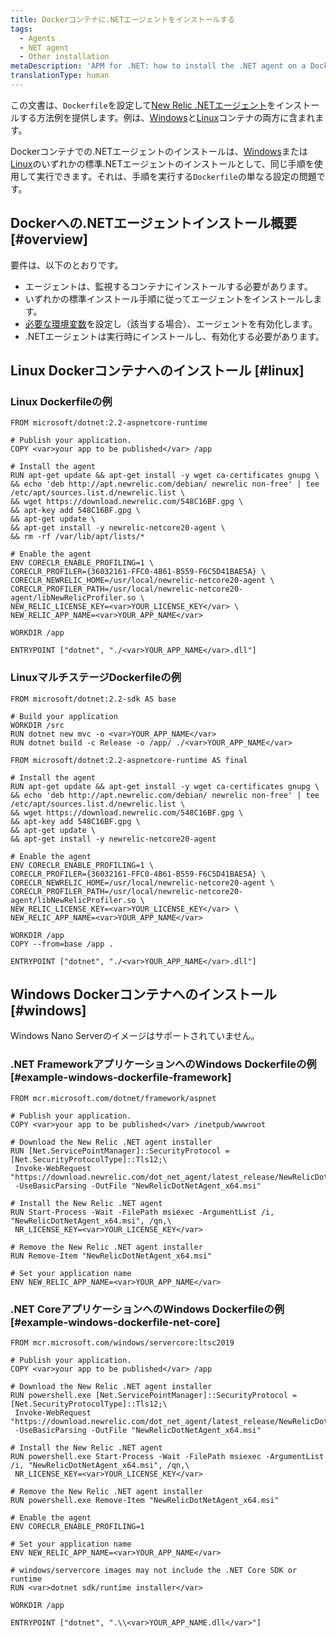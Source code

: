 ```yaml
---
title: Dockerコンテナに.NETエージェントをインストールする
tags:
  - Agents
  - NET agent
  - Other installation
metaDescription: 'APM for .NET: how to install the .NET agent on a Docker container.'
translationType: human
---
```


この文書は、`Dockerfile`を設定して[New Relic .NETエージェント](/docs/dotnet/new-relic-for-net)をインストールする方法例を提供します。例は、[Windows](#windows)と[Linux](#linux)コンテナの両方に含まれます。

Dockerコンテナでの.NETエージェントのインストールは、[Windows](/docs/agents/net-agent/installation/install-net-agent-windows)または[Linux](/docs/agents/net-agent/installation/install-net-agent-linux)のいずれかの標準.NETエージェントのインストールとして、同じ手順を使用して実行できます。それは、手順を実行する`Dockerfile`の単なる設定の問題です。

## Dockerへの.NETエージェントインストール概要 [#overview]

要件は、以下のとおりです。

* エージェントは、監視するコンテナにインストールする必要があります。
* いずれかの標準インストール手順に従ってエージェントをインストールします。
* [必要な環境変数](/docs/agents/net-agent/configuration/net-agent-configuration#environment-variables)を設定し（該当する場合）、エージェントを有効化します。
* .NETエージェントは実行時にインストールし、有効化する必要があります。

## Linux Dockerコンテナへのインストール [#linux]

### Linux Dockerfileの例

```
FROM microsoft/dotnet:2.2-aspnetcore-runtime

# Publish your application.
COPY <var>your app to be published</var> /app

# Install the agent
RUN apt-get update && apt-get install -y wget ca-certificates gnupg \
&& echo 'deb http://apt.newrelic.com/debian/ newrelic non-free' | tee /etc/apt/sources.list.d/newrelic.list \
&& wget https://download.newrelic.com/548C16BF.gpg \
&& apt-key add 548C16BF.gpg \
&& apt-get update \
&& apt-get install -y newrelic-netcore20-agent \
&& rm -rf /var/lib/apt/lists/*

# Enable the agent
ENV CORECLR_ENABLE_PROFILING=1 \
CORECLR_PROFILER={36032161-FFC0-4B61-B559-F6C5D41BAE5A} \
CORECLR_NEWRELIC_HOME=/usr/local/newrelic-netcore20-agent \
CORECLR_PROFILER_PATH=/usr/local/newrelic-netcore20-agent/libNewRelicProfiler.so \
NEW_RELIC_LICENSE_KEY=<var>YOUR_LICENSE_KEY</var> \
NEW_RELIC_APP_NAME=<var>YOUR_APP_NAME</var>

WORKDIR /app

ENTRYPOINT ["dotnet", "./<var>YOUR_APP_NAME</var>.dll"]
```

### LinuxマルチステージDockerfileの例

```
FROM microsoft/dotnet:2.2-sdk AS base

# Build your application
WORKDIR /src
RUN dotnet new mvc -o <var>YOUR_APP_NAME</var>
RUN dotnet build -c Release -o /app/ ./<var>YOUR_APP_NAME</var>

FROM microsoft/dotnet:2.2-aspnetcore-runtime AS final

# Install the agent
RUN apt-get update && apt-get install -y wget ca-certificates gnupg \
&& echo 'deb http://apt.newrelic.com/debian/ newrelic non-free' | tee /etc/apt/sources.list.d/newrelic.list \
&& wget https://download.newrelic.com/548C16BF.gpg \
&& apt-key add 548C16BF.gpg \
&& apt-get update \
&& apt-get install -y newrelic-netcore20-agent

# Enable the agent
ENV CORECLR_ENABLE_PROFILING=1 \
CORECLR_PROFILER={36032161-FFC0-4B61-B559-F6C5D41BAE5A} \
CORECLR_NEWRELIC_HOME=/usr/local/newrelic-netcore20-agent \
CORECLR_PROFILER_PATH=/usr/local/newrelic-netcore20-agent/libNewRelicProfiler.so \
NEW_RELIC_LICENSE_KEY=<var>YOUR_LICENSE_KEY</var> \
NEW_RELIC_APP_NAME=<var>YOUR_APP_NAME</var>

WORKDIR /app
COPY --from=base /app .

ENTRYPOINT ["dotnet", "./<var>YOUR_APP_NAME</var>.dll"]
```

## Windows Dockerコンテナへのインストール [#windows]

<Callout variant="important">
  Windows Nano Serverのイメージはサポートされていません。
</Callout>

### .NET FrameworkアプリケーションへのWindows Dockerfileの例 [#example-windows-dockerfile-framework]

```
FROM mcr.microsoft.com/dotnet/framework/aspnet

# Publish your application.
COPY <var>your app to be published</var> /inetpub/wwwroot

# Download the New Relic .NET agent installer
RUN [Net.ServicePointManager]::SecurityProtocol = [Net.SecurityProtocolType]::Tls12;\
 Invoke-WebRequest "https://download.newrelic.com/dot_net_agent/latest_release/NewRelicDotNetAgent_x64.msi"\
 -UseBasicParsing -OutFile "NewRelicDotNetAgent_x64.msi"

# Install the New Relic .NET agent
RUN Start-Process -Wait -FilePath msiexec -ArgumentList /i, "NewRelicDotNetAgent_x64.msi", /qn,\
 NR_LICENSE_KEY=<var>YOUR_LICENSE_KEY</var>

# Remove the New Relic .NET agent installer
RUN Remove-Item "NewRelicDotNetAgent_x64.msi"

# Set your application name
ENV NEW_RELIC_APP_NAME=<var>YOUR_APP_NAME</var>
```

### .NET CoreアプリケーションへのWindows Dockerfileの例 [#example-windows-dockerfile-net-core]

```
FROM mcr.microsoft.com/windows/servercore:ltsc2019

# Publish your application.
COPY <var>your app to be published</var> /app

# Download the New Relic .NET agent installer
RUN powershell.exe [Net.ServicePointManager]::SecurityProtocol = [Net.SecurityProtocolType]::Tls12;\
 Invoke-WebRequest "https://download.newrelic.com/dot_net_agent/latest_release/NewRelicDotNetAgent_x64.msi"\
 -UseBasicParsing -OutFile "NewRelicDotNetAgent_x64.msi"

# Install the New Relic .NET agent
RUN powershell.exe Start-Process -Wait -FilePath msiexec -ArgumentList /i, "NewRelicDotNetAgent_x64.msi", /qn,\
 NR_LICENSE_KEY=<var>YOUR_LICENSE_KEY</var>

# Remove the New Relic .NET agent installer
RUN powershell.exe Remove-Item "NewRelicDotNetAgent_x64.msi"

# Enable the agent
ENV CORECLR_ENABLE_PROFILING=1

# Set your application name
ENV NEW_RELIC_APP_NAME=<var>YOUR_APP_NAME</var>

# windows/servercore images may not include the .NET Core SDK or runtime
RUN <var>dotnet sdk/runtime installer</var>

WORKDIR /app

ENTRYPOINT ["dotnet", ".\\<var>YOUR_APP_NAME.dll</var>"]
```
